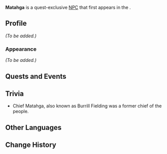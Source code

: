 {{Meta
<!-- Remove this template after adding the missing info -->
|missing_NPC_profile  = yes
}}
{{Character Infobox
|type             = Quest NPC
|image            = NPC Matahga.png
|realname         = <!-- Optional, if different from in-game name -->
|deceased         = <!-- Past (for deceased prior to events of the game) or free response -->
|region           = Natlan
|location         = Natlan
|affiliation      = Flower-Feather Clan
|title            = 

|ancestry         = <!-- Clan/family -->
|father           = Xueyoni
|mother           = 
|spouse           = 
|sibling          = Acomitl
|siblingNote      = older brother
|sibling2         = Manyoya
|siblingNote2      = older sister
|child            = 
|relative         = 

|voiceEN          = 
|voiceCN          = 
|voiceJP          = 
|voiceKR          = 
}}
'''Matahga''' is a quest-exclusive [[NPC]] that first appears in the {{Quest|Charge Forward! Go, Go, Go!}}.
<!--
==Location==
{{subst:#tag:gallery|
NPC Location {{subst:#titleparts:{{subst:PAGENAME}}}}.png{{subst:!}}{{subst:#titleparts:{{subst:PAGENAME}}}}'s location
NPC Location {{subst:#titleparts:{{subst:PAGENAME}}}} Context.png{{subst:!}}Additional context
}}
-->
==Profile==
<!--Detailed story/lore information goes here.-->
''(To be added.)''

===Appearance===
<!--Keep appearance section short and concise. Limit to 2 paragraphs with 3-4 sentences each.-->
''(To be added.)''

==Quests and Events==
{{Quests and Events}}
<!--
==Idle Quotes==
{{Dialogue Start}}
:{{DIcon|Idle}} {{Tx}}
::{{A|VO {{subst:#titleparts:{{subst:PAGENAME}}}} 01.ogg}} "{{Tx}}"
{{Dialogue End}}

==Dialogue==
{{Dialogue Start}}
:'''{{subst:#titleparts:{{subst:PAGENAME}}}}:''' 
:{{DIcon}}
{{Dialogue End}}

==Event Dialogue==
===Event Name===
{{Dialogue Start}}
:'''{{subst:#titleparts:{{subst:PAGENAME}}}}:'''
{{Dialogue End}}
-->
==Trivia==
* Chief Matahga, also known as Burrill Fielding was a former chief of the {{w|Mohegan}} people.
==Other Languages==
{{Other Languages|default_hidden=1
|en       = Matahga
|zhs      = 马塔伽
|zhs_rm   = Mǎtǎjiā
|zht      = 馬塔伽
|zht_rm   = Mǎtǎjiā
|ja       = マターガ
|ja_rm    = Mataaga
|ko       = 마타카
|es       = Matahga
|fr       = Matahga
|ru       = Матага
|th       = Matahga
|vi       = Matahga
|de       = Matahga
|id       = Matahga
|pt       = Matahga
|tr       = Matahga
|it       = Matahga
}}

==Change History==
{{Change History|5.2}}
<!--
==References==
{{Reflist}}
-->